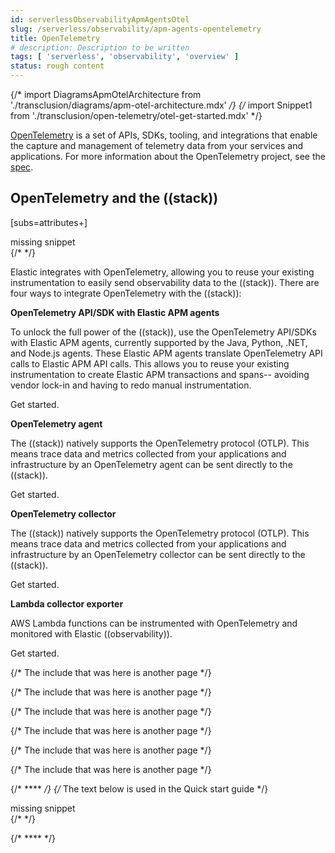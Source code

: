 ```yaml
---
id: serverlessObservabilityApmAgentsOtel
slug: /serverless/observability/apm-agents-opentelemetry
title: OpenTelemetry
# description: Description to be written
tags: [ 'serverless', 'observability', 'overview' ]
status: rough content
---
```



<RoughContent />

{/* import DiagramsApmOtelArchitecture from './transclusion/diagrams/apm-otel-architecture.mdx' */}
{/* import Snippet1 from './transclusion/open-telemetry/otel-get-started.mdx' */}

<div id="open-telemetry"></div>














[OpenTelemetry]({ot_what}) is a set of APIs, SDKs, tooling, and integrations that enable the capture and management of
telemetry data from your services and applications. For more information about the
OpenTelemetry project, see the [spec]({ot_spec}).

## OpenTelemetry and the ((stack))

[subs=attributes+]
<div style={{ backgroundColor: "#F1F4FA", width: "100%", height: "250px", textAlign: "center", paddingTop: "110px", marginBottom: "20px" }}><DocIcon type="documents" title="missing snippet"/> missing snippet</div>
{/* <DiagramsApmOtelArchitecture  /> */}


Elastic integrates with OpenTelemetry, allowing you to reuse your existing instrumentation
to easily send observability data to the ((stack)).
There are four ways to integrate OpenTelemetry with the ((stack)):

**OpenTelemetry API/SDK with Elastic APM agents**

To unlock the full power of the ((stack)), use the OpenTelemetry API/SDKs with Elastic APM agents,
currently supported by the Java, Python, .NET, and Node.js agents.
These Elastic APM agents translate OpenTelemetry API calls to Elastic APM API calls.
This allows you to reuse your existing instrumentation to create Elastic APM transactions and spans--
avoiding vendor lock-in and having to redo manual instrumentation.

<DocLink id="serverlessObservabilityApmAgentsOtelApisdkWithElasticApmAgents">Get started</DocLink>.

**OpenTelemetry agent**

The ((stack)) natively supports the OpenTelemetry protocol (OTLP).
This means trace data and metrics collected from your applications and infrastructure by an
OpenTelemetry agent can be sent directly to the ((stack)).

<DocLink id="serverlessObservabilityApmAgentsOtelNativeSupport" section="send-data-from-an-opentelemetry-agent">Get started</DocLink>.

**OpenTelemetry collector**

The ((stack)) natively supports the OpenTelemetry protocol (OTLP).
This means trace data and metrics collected from your applications and infrastructure by an
OpenTelemetry collector can be sent directly to the ((stack)).

<DocLink id="serverlessObservabilityApmAgentsOtelNativeSupport" section="send-data-from-an-opentelemetry-collector">Get started</DocLink>.

**Lambda collector exporter**

AWS Lambda functions can be instrumented with OpenTelemetry and monitored with Elastic ((observability)).

<DocLink id="serverlessObservabilityApmAgentsOtelOtherExecutionEnvironments" section="aws-lambda-support">Get started</DocLink>.

{/* The include that was here is another page */}

{/* The include that was here is another page */}

{/* The include that was here is another page */}

{/* The include that was here is another page */}

{/* The include that was here is another page */}

{/* The include that was here is another page */}

{/* **** */}
{/* The text below is used in the Quick start guide */}
<div style={{ backgroundColor: "#F1F4FA", width: "100%", height: "250px", textAlign: "center", paddingTop: "110px", marginBottom: "20px" }}><DocIcon type="documents" title="missing snippet"/> missing snippet</div>
{/* <Snippet1  /> */}

{/* **** */}